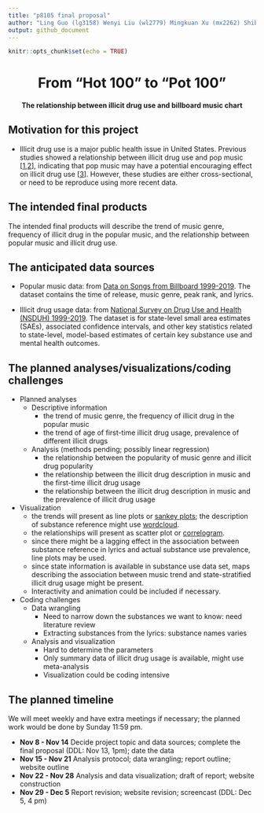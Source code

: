 ```yaml
---
title: "p8105 final proposal"
author: "Ling Guo (lg3158) Wenyi Liu (wl2779) Mingkuan Xu (mx2262) Shibei Xu (sx2267)"
output: github_document
---
```


```r
knitr::opts_chunk$set(echo = TRUE)
```
  
<h1><center>From "Hot 100" to "Pot 100"</center></h1>
<h4><center>The relationship between illicit drug use and billboard music chart</center><h4>

## Motivation for this project

- Illicit drug use is a major public health issue in United States. Previous studies showed a relationship between illicit drug use and pop music [[1](https://pubmed.ncbi.nlm.nih.gov/30599351/),[2](https://www.tandfonline.com/doi/full/10.3109/10826084.2012.637433)], indicating that pop music may have a potential encouraging effect on illicit drug use [[3](https://pubmed.ncbi.nlm.nih.gov/18250243/)]. However, these studies are either cross-sectional, or need to be reproduce using more recent data. 

## The intended final products

The intended final products will describe the trend of music genre, frequency of illicit drug in the popular music, and the relationship between popular music and illicit drug use.



## The anticipated data sources

- Popular music data: from [Data on Songs from Billboard 1999-2019](https://www.kaggle.com/danield2255/data-on-songs-from-billboard-19992019). The dataset contains the time of release, music genre, peak rank, and lyrics.

- Illicit drug usage data: from [National Survey on Drug Use and Health (NSDUH) 1999-2019](https://www.datafiles.samhsa.gov/dataset/national-survey-drug-use-and-health-2019-nsduh-2019-ds0001). The dataset is for state-level small area estimates (SAEs), associated confidence intervals, and other key statistics related to state-level, model-based estimates of certain key substance use and mental health outcomes.

## The planned analyses/visualizations/coding challenges

- Planned analyses
  - Descriptive information
    - the trend of music genre, the frequency of illicit drug in the popular music
    - the trend of age of first-time illicit drug usage, prevalence of different illicit drugs
  - Analysis (methods pending; possibly linear regression)
    - the relationship between the popularity of music genre and illicit drug popularity
    - the relationship between the illicit drug description in music and the first-time illicit drug usage
    - the relationship between the illicit drug description in music and the prevalence of illicit drug usage
    
- Visualization
    - the trends will present as line plots or [sankey plots](https://www.r-graph-gallery.com/sankey-diagram.html); the description of substance reference might use [wordcloud](https://www.r-graph-gallery.com/wordcloud.html).
    - the relationships will present as scatter plot or [correlogram](https://www.r-graph-gallery.com/correlogram.html).
    - since there might be a lagging effect in the association between substance reference in lyrics and actual substance use prevalence, line plots may be used.
    - since state information is available in substance use data set, maps describing the association between music trend and state-stratified illicit drug usage might be present.
    - Interactivity and animation could be included if necessary.
    
- Coding challenges
  - Data wrangling
    - Need to narrow down the substances we want to know: need literature review
    - Extracting substances from the lyrics: substance names varies
  - Analysis and visualization
    - Hard to determine the parameters
    - Only summary data of illicit drug usage is available, might use meta-analysis
    - Visualization could be coding intensive

## The planned timeline

We will meet weekly and have extra meetings if necessary; the planned work would be done by Sunday 11:59 pm.

- __Nov 8 - Nov 14__  Decide project topic and data sources; complete the final proposal (DDL: Nov 13, 1pm); date the data
- __Nov 15 - Nov 21__ Analysis protocol; data wrangling; report outline; website outline
- __Nov 22 - Nov 28__ Analysis and data visualization; draft of report; website construction
- __Nov 29 - Dec 5__ Report revision; website revision; screencast (DDL: Dec 5, 4 pm)
